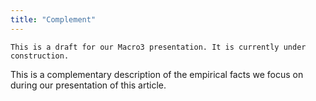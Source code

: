 ```yaml
---
title: "Complement"
---
```


:::{.callout-warning}
    This is a draft for our Macro3 presentation. It is currently under construction. 
:::

This is a complementary description of the empirical facts we focus on during our presentation of this article. 
